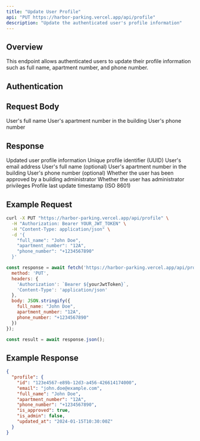 ```yaml
---
title: "Update User Profile"
api: "PUT https://harbor-parking.vercel.app/api/profile"
description: "Update the authenticated user's profile information"
---
```


## Overview

This endpoint allows authenticated users to update their profile information such as full name, apartment number, and phone number.

## Authentication

<Snippet file="auth-required.mdx" />

## Request Body

<ParamField body="full_name" type="string" optional>
  User's full name
</ParamField>

<ParamField body="apartment_number" type="string">
  User's apartment number in the building
</ParamField>

<ParamField body="phone_number" type="string" optional>
  User's phone number
</ParamField>

## Response

<ResponseField name="profile" type="object" required>
  Updated user profile information

  <Expandable title="Profile Object">
    <ResponseField name="id" type="string" required>
      Unique profile identifier (UUID)
    </ResponseField>
    <ResponseField name="email" type="string" required>
      User's email address
    </ResponseField>
    <ResponseField name="full_name" type="string">
      User's full name (optional)
    </ResponseField>
    <ResponseField name="apartment_number" type="string" required>
      User's apartment number in the building
    </ResponseField>
    <ResponseField name="phone_number" type="string">
      User's phone number (optional)
    </ResponseField>
    <ResponseField name="is_approved" type="boolean" required>
      Whether the user has been approved by a building administrator
    </ResponseField>
    <ResponseField name="is_admin" type="boolean" required>
      Whether the user has administrator privileges
    </ResponseField>
    <ResponseField name="updated_at" type="string" required>
      Profile last update timestamp (ISO 8601)
    </ResponseField>
  </Expandable>
</ResponseField>

## Example Request

<CodeGroup>

```bash cURL
curl -X PUT "https://harbor-parking.vercel.app/api/profile" \
  -H "Authorization: Bearer YOUR_JWT_TOKEN" \
  -H "Content-Type: application/json" \
  -d '{
    "full_name": "John Doe",
    "apartment_number": "12A",
    "phone_number": "+1234567890"
  }'
```

```javascript JavaScript
const response = await fetch('https://harbor-parking.vercel.app/api/profile', {
  method: 'PUT',
  headers: {
    'Authorization': `Bearer ${yourJwtToken}`,
    'Content-Type': 'application/json'
  },
  body: JSON.stringify({
    full_name: "John Doe",
    apartment_number: "12A",
    phone_number: "+1234567890"
  })
});

const result = await response.json();
```

</CodeGroup>

## Example Response

<ResponseExample>

```json Success Response
{
  "profile": {
    "id": "123e4567-e89b-12d3-a456-426614174000",
    "email": "john.doe@example.com",
    "full_name": "John Doe",
    "apartment_number": "12A",
    "phone_number": "+1234567890",
    "is_approved": true,
    "is_admin": false,
    "updated_at": "2024-01-15T10:30:00Z"
  }
}
```

</ResponseExample>
